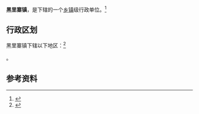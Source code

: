 {{中国乡级行政区|37/03/22/103/000}}

'''黑里寨镇'''，是{{PRC admin/fullname|37/03/22/103/000|3}}下辖的一个[[乡镇|乡镇]]级行政单位。<ref>{{PRC admin/ref sgc|{{PRC admin/parent|37/03/22/103/000}}}}</ref>

== 行政区划 ==

黑里寨镇下辖以下地区：<ref>{{PRC admin/ref sgc|37/03/22/103/000}}</ref>

{{PRC admin/children|37/03/22/103/000}}。

== 参考资料 ==

{{reflist}}

{{行政区划小作品}}
{{PRC admin/navcat|37/03/22/103/000}}